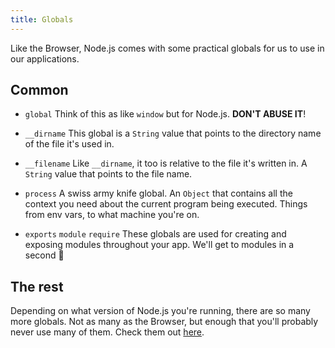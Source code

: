 ```yaml
---
title: Globals
---
```


Like the Browser, Node.js comes with some practical globals for us to use
in our applications.

## Common

* `global`
Think of this as like `window` but for Node.js. **DON'T ABUSE IT**!

* `__dirname`
This global is a `String` value that points to the directory name of the
file it's used in.

* `__filename`
Like `__dirname`, it too is relative to the file it's written in. A `String` value
that points to the file name.

* `process`
A swiss army knife global. An `Object` that contains all the context you need
about the current program being executed. Things from env vars, to what machine you're
on. 

* `exports` `module` `require`
These globals are used for creating and exposing modules throughout your app. We'll
get to modules in a second 🌈

## The rest
Depending on what version of Node.js you're running, there are so many more globals.
Not as many as the Browser, but enough that you'll probably never use many of them. 
Check them out [here](https://nodejs.org/api/globals.html).
